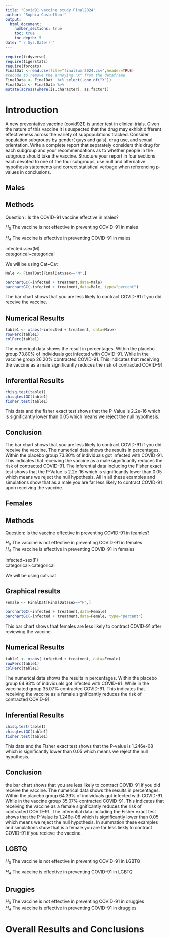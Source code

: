```yaml
---
title: "Covid91 vaccine study Final2024"
author: "Sophia Castellon!"
output: 
  html_document:
    number_sections: true
    toc: true
    toc_depth: 5
date: "`r Sys.Date()`" 
---
```


```r
require(tidyverse)
require(tigerstats)
require(forcats)
FinalDat <-read.csv(file="finalSumr2024.csv",header=TRUE)
#recode to remove the annoying "X" from the dataframe
FinalData <- FinalDat  %>% select(-one_of("X"))
FinalData <- FinalData %>%
mutate(across(where(is.character), as.factor))
```

# Introduction

A new  preventative vaccine (covid921) is under test in clinical trials. Given the nature of this vaccine it is suspected that the drug may exhibit different effectiveness across the variety of subpopulations tracked. Consider population subgroups by gender( guys and gals), drug use, and sexual orientation. Write a complete report that separately considers this drug for each subgroup and your recommendations as to whether people in the subgroup should take the vaccine. Structure your report in four sections each devoted to one of the four subgroups, use null and alternative hypothesis statements and correct statistical verbage when referencing p-values in conclusions.

## Males

## Methods 

Question : Is the COVID-91 vaccine effective in males?

$H_0$ The vaccine is not effective in preventing COVID-91 in males  

$H_A$ The vaccine is effective in preventing COVID-91 in males    

infected~sex(M)     
categorical~categorical

We will be using Cat~Cat
    
```r
Male <- FinalDat[FinalDat$sex=="M",]
```

```r
barchartGC(~infected + treatment,data=Male)
barchartGC(~infected + treatment,data=Male, type="percent")

```

The bar chart shows that you are less likely to contract COVID-91 if you did receive the vaccine. 

## Numerical Results 

```r
table1 <- xtabs(~infected + treatment, data=Male)
rowPerc(table1)
colPerc(table1)
```

The numerical data shows the result in percentages. Within the placebo group 73.80% of individuals got infected with COVID-91. While in the vaccine group 26.20% contracted COVID-91. This indicates that receiving the vaccine as a male significantly reduces the risk of contracted COVID-91. 

## Inferential Results 

```r
chisq.test(table1)
chisqtestGC(table1)
fisher.test(table1)
```

This data and the fisher exact test shows that the P-Value is 2.2e-16 which is significantly lower than 0.05 which means we reject the null hypothesis. 

## Conclusion 

The bar chart shows that you are less likely to contract COVID-91 if you did receive the vaccine. The numerical data shows the results in percentages. Within the placebo group 73.80% of individuals got infected with COVID-91. This indicates that receiving the vaccine as a male significantly reduces the risk of contracted COVID-91. The inferential data including the Fisher exact test shows that the P-Value is 2.2e-16 which is significantly lower than 0.05 which means we reject the null hypothesis. All in all these examples and simulations show that as a male you are far less likely to contract COVID-91 upon receiving the vaccine. 

## Females

## Methods 

Question: Is the vaccine effective in preventing COVID-91 in feamles?

$H_0$ The vaccine is not effective in preventing COVID-91 in females  
$H_A$ The vaccine is effective in preventing COVID-91 in females  

infected~sex(F)   
categorical~categorical   

We will be using cat~cat

## Graphical results 

```r
Female <- FinalDat[FinalDat$sex=="F",]
```

```r
barchartGC(~infected + treatment,data=Female)
barchartGC(~infected + treatment,data=Female, type="percent")

```

This bar chart shows that females are less likely to contract COVID-91 after reviewing the vaccine.

## Numerical Results 

```r
table1 <- xtabs(~infected + treatment, data=Female)
rowPerc(table1)
colPerc(table1)
```

The numerical data shows the results in percentages. Within the placebo group 64.93% of individuals got infected with COVID-91. While in the vaccinated group 35.07% contracted COVID-91. This indicates that receiving the vaccine as a female significantly reduces the risk of contracted COVID-91. 

## Inferential Results 

```r
chisq.test(table1)
chisqtestGC(table1)
fisher.test(table1)
```

This data and the Fisher exact test shows that the P-value is 1.246e-08 which is significantly lower than 0.05 which means we reject the null hypothesis. 

## Conclusion 

the bar chart shows that you are less likely to contract COVID-91 if you did receive the vaccine. The numerical data shows the results in percentages. Within the placebo group 64.39% of individuals got infected with COVID-91. While in the vaccine group 35.07% contracted COVID-91. This indicates that receiving the vaccine as a female significantly reduces the risk of contracted COVID-91. The inferential data including the Fisher exact test shows that the P-Value is 1.246e-08 which is significantly lower than 0.05 which means we reject the null hypothesis. In summation these examples and simulations show that is a female you are far less liekly to contract COVID-91 if you recieve the vaccine. 

## LGBTQ

$H_0$ The vaccine is not effective in preventing COVID-91 in LGBTQ

$H_A$ The vaccine is effective in preventing COVID-91 in LGBTQ     

## Druggies

$H_0$ The vaccine is not effective in preventing COVID-91 in druggies  
$H_A$ The vaccine is effective in preventing COVID-91 in druggies   

# Overall Results and Conclusions
